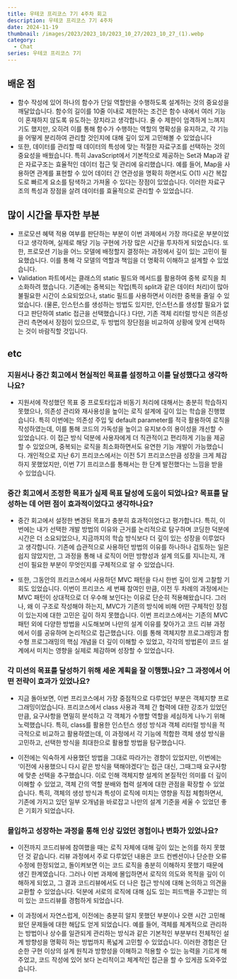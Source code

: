 ```yaml
---
title: 우테코 프리코스 7기 4주차 회고
description: 우테코 프리코스 7기 4주차
date: 2024-11-19
thumbnail: /images/2023/2023_10/2023_10_27/2023_10_27_(1).webp
category:
  - Chat
series: 우테코 프리코스 7기
---
```


## 배운 점

- 함수 작성에 있어 하나의 함수가 단일 역할만을 수행하도록 설계하는 것의 중요성을 깨달았습니다. 함수의 길이를 10줄 이내로 제한하는 조건은 함수 내에서 여러 기능이 혼재하지 않도록 유도하는 장치라고 생각합니다. 줄 수 제한이 엄격하게 느껴지기도 했지만, 오히려 이를 통해 함수가 수행하는 역할의 명확성을 유지하고, 각 기능을 어떻게 분리하여 관리할 것인지에 대해 깊이 있게 고민해볼 수 있었습니다
- 또한, 데이터를 관리할 때 데이터의 특성에 맞는 적절한 자료구조를 선택하는 것의 중요성을 배웠습니다. 특히 JavaScript에서 기본적으로 제공하는 Set과 Map과 같은 자료구조는 효율적인 데이터 접근 및 관리에 유리했습니다. 예를 들어, Map을 사용하면 관계를 표현할 수 있어 데이터 간 연관성을 명확히 하면서도 O(1) 시간 복잡도로 빠르게 요소를 탐색하고 가져올 수 있다는 장점이 있었습니다. 이러한 자료구조의 특성과 장점을 살려 데이터를 효율적으로 관리할 수 있었습니다.

## 많이 시간을 투자한 부분

- 프로모션 혜택 적용 여부를 판단하는 부분이 이번 과제에서 가장 까다로운 부분이었다고 생각하며, 실제로 해당 기능 구현에 가장 많은 시간을 투자하게 되었습니다. 또한, 프로모션 기능을 어느 모델에 배정할지 결정하는 과정에서 깊이 있는 고민이 필요했습니다. 이를 통해 각 모델의 역할과 책임을 더 명확히 이해하고 설계할 수 있었습니다.
- Validation 파트에서는 클래스의 static 필드와 메서드를 활용하여 중복 로직을 최소화하려 했습니다. 기존에는 중복되는 작업(특히 split과 같은 데이터 처리)이 많아 불필요한 시간이 소요되었으나, static 필드를 사용하면서 이러한 중복을 줄일 수 있었습니다. (물론, 인스턴스를 생성하는 방법도 있지만, 인스턴스를 생성할 필요가 없다고 판단하여 static 접근을 선택했습니다.) 다만, 기존 객체 리터럴 방식은 의존성 관리 측면에서 장점이 있으므로, 두 방법의 장단점을 비교하여 상황에 맞게 선택하는 것이 바람직할 것입니다.

## etc

### 지원서나 중간 회고에서 현실적인 목표를 설정하고 이를 달성했다고 생각하나요?

- 지원서에 작성했던 목표 중 프로토타입과 비동기 처리에 대해서는 충분히 학습하지 못했으나, 의존성 관리와 재사용성을 높이는 로직 설계에 깊이 있는 학습을 진행했습니다. 특히 이번에는 의존성 주입 및 default parameter를 적극 활용하여 로직을 작성하였는데, 이를 통해 코드의 가독성을 높이고 유지보수의 용이성을 개선할 수 있었습니다. 이 접근 방식 덕분에 사용자에게 더 직관적이고 편리하게 기능을 제공할 수 있었으며, 중복되는 로직을 최소화하면서도 유연한 기능 개발이 가능했습니다. 개인적으로 지난 6기 프리코스에서는 이전 5기 프리코스만큼 성장을 크게 체감하지 못했었지만, 이번 7기 프리코스를 통해서는 한 단계 발전했다는 느낌을 받을 수 있었습니다.

### 중간 회고에서 조정한 목표가 실제 목표 달성에 도움이 되었나요? 목표를 달성하는 데 어떤 점이 효과적이었다고 생각하나요?

- 중간 회고에서 설정한 변경된 목표가 충분히 효과적이었다고 평가합니다. 특히, 이번에는 내가 선택한 개발 방법의 이유와 근거를 논리적으로 탐구하며 코딩한 덕분에 시간은 더 소요되었으나, 지금까지의 학습 방식보다 더 깊이 있는 성장을 이루었다고 생각합니다. 기존에 습관적으로 사용하던 방법의 이유를 하나하나 검토하는 일은 쉽지 않았지만, 그 과정을 통해 내 로직이 어떤 방향성과 설계 의도를 지니는지, 개선이 필요한 부분이 무엇인지를 구체적으로 알 수 있었습니다.

- 또한, 그동안의 프리코스에서 사용하던 MVC 패턴을 다시 한번 깊이 있게 고찰할 기회도 있었습니다. 이번이 프리코스 세 번째 참여인 만큼, 이전 두 차례의 과정에서는 MVC 패턴이 상대적으로 더 우수해 보인다는 이유로 단순히 적용해왔습니다. 그러나, 왜 이 구조로 작성해야 하는지, MVC가 기존의 방식에 비해 어떤 구체적인 장점이 있는지에 대한 고민은 깊이 하지 못했습니다. 이번 프리코스에서는 기존의 MVC 패턴 외에 다양한 방법을 시도해보며 나만의 설계 이유를 찾아가고 코드 리뷰 과정에서 이를 공유하며 논리적으로 접근했습니다. 이를 통해 객체지향 프로그래밍과 함수형 프로그래밍의 핵심 개념을 더 깊이 이해할 수 있었고, 각각의 방법론이 코드 설계에서 미치는 영향을 실제로 체감하며 성장할 수 있었습니다.

### 각 미션의 목표를 달성하기 위해 세운 계획을 잘 이행했나요? 그 과정에서 어떤 전략이 효과가 있었나요?

- 지금 돌아보면, 이번 프리코스에서 가장 중점적으로 다루었던 부분은 객체지향 프로그래밍이었습니다. 프리코스에서 class 사용과 객체 간 협력에 대한 강조가 있었던 만큼, 요구사항을 면밀히 분석하고 각 객체가 수행할 역할을 세심하게 나누기 위해 노력했습니다. 특히, class를 활용한 인스턴스 생성 방식과 객체 리터럴 방식을 적극적으로 비교하고 활용하였는데, 이 과정에서 각 기능에 적합한 객체 생성 방식을 고민하고, 선택한 방식을 최대한으로 활용할 방법을 탐구했습니다.

- 이전에는 익숙하게 사용했던 방법을 그대로 따라가는 경향이 있었지만, 이번에는 ‘이전에 사용했으니 다시 같은 방식을 택해야겠다’는 접근 대신, 그때그때 요구사항에 맞춘 선택을 추구했습니다. 이로 인해 객체지향 설계의 본질적인 의미를 더 깊이 이해할 수 있었고, 객체 간의 역할 분배와 협력 설계에 대한 관점을 확장할 수 있었습니다. 특히, 객체의 생성 방식과 특성이 로직에 미치는 영향을 직접 체험하면서, 기존에 가지고 있던 일부 오개념을 바로잡고 나만의 설계 기준을 세울 수 있었던 좋은 기회가 되었습니다.

### 몰입하고 성장하는 과정을 통해 인상 깊었던 경험이나 변화가 있었나요?

- 이전까지 코드리뷰에 참여했을 때는 로직 자체에 대해 깊이 있는 논의를 하지 못했던 것 같습니다. 리뷰 과정에서 주로 다루었던 내용은 코드 컨벤션이나 단순한 오류 수정에 한정되었고, 돌이켜보면 이는 코드 로직을 충분히 이해하지 못했기 때문에 생긴 한계였습니다. 그러나 이번 과제에 몰입하면서 로직의 의도와 목적을 깊이 이해하게 되었고, 그 결과 코드리뷰에서도 더 나은 접근 방식에 대해 논의하고 의견을 교환할 수 있었습니다. 덕분에 서로의 로직에 대해 심도 있는 피드백을 주고받는 의미 있는 코드리뷰를 경험하게 되었습니다.

- 이 과정에서 자연스럽게, 이전에는 충분히 알지 못했던 부분이나 오랜 시간 고민해 왔던 문제들에 대한 해답도 얻게 되었습니다. 예를 들어, 객체를 체계적으로 관리하는 방법이나 상수를 일관되게 관리하는 방식과 같은 기본적인 부분부터 전체적인 설계 방향성을 명확히 하는 방법까지 폭넓게 고민할 수 있었습니다. 이러한 경험은 단순한 구현 이상의 설계 원칙과 방향성을 이해하고 적용할 수 있는 능력을 기르게 해주었고, 코드 작성에 있어 보다 논리적이고 체계적인 접근을 할 수 있게끔 도와주었습니다.
